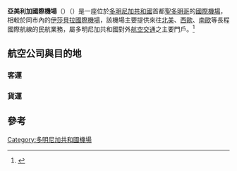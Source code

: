 {{noteTA|1=zh-hans:美洲国际机场; zh-hant:亞美利加國際機場;}}
{{refimprove|time=2015-03-09T13:12:04+00:00}}
{{Infobox airport 
| name         = 亞美利加國際機場<br>{{Small|Aeropuerto Internacional Las Américas}}
| nativename   = 
| image        = MDSD-TerminalA&Bview.JPG
| caption      = 
| IATA         = SDQ
| ICAO         = MDSD
| type         = 民用
| owner        = {{flagicon|DOM}} [[多明尼加共和國|多明尼加共和國政府]]
| operator     = 芬奇機場
| hub          = {{flagicon|DOM}} {{link-en|PAWA Dominicana||PAWA多明尼加}}
| city         = {{DOM}} [[聖多明哥|聖多明哥]]
| location     = {{DOM}} [[博卡奇卡_(多明尼加)|博卡奇卡]]
| elevation-f  = 59
| elevation-m  = 18
| website      = 
| latd  =  18 | latm  = 25 | lats  = 46 | latNS  = N
| longd = 069 | longm = 40 | longs = 08 | longEW = W
| coordinates_region     = DO
| pushpin_map            = Dominican Republic
| pushpin_relief         = yes
| pushpin_mapsize        = 220
| pushpin_map_caption    = 機場在多明尼加共和國的位置
| pushpin_label          = '''MDSD'''
| pushpin_label_position = top
| metric-rwy   = 
| r1-number    = 17/35
| r1-length-f  = 11,002
| r1-length-m  = 3,355
| r1-surface   = 瀝青
| stat-year    = 2012
| stat1-header = 航班流量
| stat1-data   = 29,073
| stat2-header = 旅客流量
| stat2-data   = 3,136,522
| stat3-header = 基地班機數量
| stat3-data   = 約19架
| footnotes    = 資料來源：[http://www.bancentral.gov.do/estadisticas.asp?a=Sector_Turismo 多明尼加共和國 統計處]
}}
'''亞美利加國際機場'''（{{lang-es|Aeropuerto Internacional Las Américas}}）（{{airport codes|SDQ|MDSD}}）是一座位於[[多明尼加共和國|多明尼加共和國]]首都[[聖多明哥|聖多明哥]]的[[國際機場|國際機場]]，相較於同市內的[[伊莎貝拉國際機場|伊莎貝拉國際機場]]，該機場主要提供來往[[北美|北美]]、[[西歐|西歐]]、[[南歐|南歐]]等長程國際航線的民航業務，屬多明尼加共和國對外[[航空|航空]][[交通|交通]]之主要門戶。<ref>{{Cite web |url=http://www.laplana.com.do/?module=displaystory&story_id=12717&format=html |title=Suspende vuelos en terminal de Las Americas :: Ultimo Minuto :: La Plana Digital :: La Plana Digital :: El Periodico de Santo Domingo<!-- Bot generated title --> |access-date=2015-03-09 |archive-url=https://web.archive.org/web/20150402143445/http://www.laplana.com.do/?module=displaystory&story_id=12717&format=html |archive-date=2015-04-02 |dead-url=yes }}</ref>

==航空公司與目的地==
===客運===
{{Airport-dest-list
| 3rdcoltitle = 航廈
|{{flagicon|DOM}} {{link-en|PAWA Dominicana||PAWA多明尼加}}（7N）|[[維爾伯德國際機場|安地卡]]、[[碧翠斯女王國際機場|阿魯巴]]、[[庫拉索國際機場|庫拉索]]、[[何塞·馬蒂國際機場|哈瓦那]]、[[邁阿密國際機場|邁阿密]]、[[路易斯·穆尼奧斯·馬林國際機場|聖胡安]]、[[朱麗安娜公主國際機場|聖馬丁]]| 國際線
|{{nowrap|{{flagicon|DOM}} {{link-en|Sky High Aviation Services||天空高空航空服務}}（N/A）}}| 安圭拉、[[維爾伯德國際機場|安地卡]]、[[弗朗明哥國際機場|波奈]]、[[泰倫斯·B_利爾森國際機場|托爾托拉島]]、[[道格拉斯-查爾斯機場|多米尼克]]、聖露西亞、聖基茨島| 國際線
|{{flagicon|DOM}} {{link-en|Dominican Wings||多明尼加之翼}}（N/A）| '''包機：'''聖斐利-銀港| 國內線
|{{flagicon|DOM}} {{link-en|Dominican Wings||多明尼加之翼}}（N/A）| '''包機：'''[[皮亞爾科國際機場|西班牙港]]、[[邁阿密國際機場|邁阿密]]| 國際線
|{{flagicon|USA}} [[美國航空|美國航空]]（AA）<br> 【[[寰宇一家|寰宇一家]]】 | [[邁阿密國際機場|邁阿密]]<BR>'''季節性：'''[[費城國際機場|費城]]| B
|{{flagicon|USA}} [[達美航空|達美航空]]（DL）<br> 【[[天合聯盟|天合聯盟]]】 | [[哈茨菲爾德-傑克遜亞特蘭大國際機場|亞特蘭大]]、[[約翰·甘迺迪國際機場|紐約-甘迺迪]] | A
|{{flagicon|USA}} [[聯合航空|聯合航空]]（UA）<br> 【[[星空聯盟|星空聯盟]]】 | [[紐華克自由國際機場|紐約-紐華克]] | B
|{{flagicon|USA}} [[捷藍航空|捷藍航空]]（B6）| [[愛德華·勞倫斯·洛根將軍國際機場|波士頓]]、[[勞德岱堡-好萊塢國際機場|勞德岱堡]]、[[約翰·甘迺迪國際機場|紐約-甘迺迪]]、[[紐華克自由國際機場|紐約-紐華克]]（2018年5月3日開辦）、[[奧蘭多國際機場|奧蘭多]]、{{flagicon|波多黎各}}[[路易斯·穆尼奧斯·馬林國際機場|聖胡安]] | A
|{{flagicon|USA}} [[精神航空|精神航空]]（NK）|[[勞德岱堡-好萊塢國際機場|勞德岱堡]]|A
|{{flagicon|FRA}} [[法國航空|法國航空]]（AF）<br> 【[[天合聯盟|天合聯盟]]】| [[巴黎夏爾·戴高樂機場|巴黎-戴高樂]] | A
|{{nowrap|{{flagicon|FRA}} {{link-en|Air Antilles||安地列斯快運航空}}（3S）}} | [[馬丁尼克-亞米-凱薩國際機場|法蘭西堡]]、[[彭德-雅皮特國際機場|皮特爾角]] | B
|{{flagicon|FRA}} [[加勒比海航空|加勒比海航空]]（TX）| [[馬丁尼克-亞米-凱薩國際機場|法蘭西堡]]、[[彭德-雅皮特國際機場|皮特爾角]]、[[巴黎-奧利機場|巴黎-奧利]] | A
|{{flagicon|ESP}} [[西班牙國家航空|西班牙國家航空]]（IB）<br> 【[[寰宇一家|寰宇一家]]】 | [[阿道弗·蘇亞雷斯馬德里-巴拉哈斯機場|馬德里]] | A
|{{flagicon|ESP}} [[歐洲航空|歐洲航空]]（UX）<BR>【[[天合聯盟|天合聯盟]]】 | [[阿道弗·蘇亞雷斯馬德里-巴拉哈斯機場|馬德里]] | A
|{{flagicon|ESP}} {{link-en|Wamos Air||瓦莫斯航空}}（EB） | '''季節性包機：'''[[阿道弗·蘇亞雷斯馬德里-巴拉哈斯機場|馬德里]] | A
|{{flagicon|VEN}} [[激光航空|激光航空]]（Q6） | [[邁克蒂亞西蒙·玻利瓦爾國際機場|卡拉卡斯]] |
|{{flagicon|VEN}} {{link-en|Venezolana||委內瑞拉航空}}（VN） | [[邁克蒂亞西蒙·玻利瓦爾國際機場|卡拉卡斯]] | A
|{{flagicon|VEN}} {{link-en|Aserca Airlines||阿莎卡航空}}（R7）|[[邁克蒂亞西蒙·玻利瓦爾國際機場|卡拉卡斯]]|
|{{flagicon|GER}} [[神鷹航空|神鷹航空]]（DE） | [[法蘭克福機場|法蘭克福]]<BR>'''季節性：'''[[慕尼黑機場|慕尼黑]] | A
|{{flagicon|GER}} [[歐洲之翼航空|歐洲之翼航空]]（EW）<BR>【[[天合聯盟|天合聯盟]]】<BR>{{small|由[[德國太陽快運航空|德國太陽快運航空]]營運}}|'''季節性：'''[[科隆/波昂機場|科隆/波昂]]|
|{{flagicon|CAN}} [[越洋航空|越洋航空]]（TS）| '''季節性：'''[[多倫多皮爾遜國際機場|多倫多-皮爾遜]]、[[蒙特婁皮埃爾·埃利奧特·特魯多國際機場|蒙特婁]]|
|{{flagicon|墨西哥}} [[墨西哥國際航空|墨西哥國際航空]]（AM）<BR>【[[天合聯盟|天合聯盟]]】<BR>{{small|由[[墨西哥國際連接航空|墨西哥國際連接航空]]營運}}|[[墨西哥城貝尼托·胡亞雷斯國際機場|墨西哥城]]|
|{{flagicon|COL}} [[哥倫比亞航空|哥倫比亞航空]]（AV） | [[埃爾多拉多國際機場|波哥大]]| A
|{{flagicon|PAN}} [[巴拿馬航空|巴拿馬航空]]（CM）<br> 【[[星空聯盟|星空聯盟]]】 | 巴拿馬市 | B
|{{flagicon|CUB}} [[古巴航空|古巴航空]]（CU） | [[何塞·馬蒂國際機場|哈瓦那]] | A
|{{flagicon|Belgium}} [[比利時途易航空|比利時途易航空]]（TB） | [[布魯塞爾國際機場|布魯塞爾]] | B
|{{flagicon|Turks and Caicos Islands}} {{link-en|InterCaribbean Airways||加勒比航空}}（JY） |[[普羅維登西亞萊斯國際機場|普羅維登西亞萊斯島]]、[[泰倫斯·B_利爾森國際機場|托爾托拉島]] | B
|{{flagicon|Turks and Caicos Islands}} {{link-en|Caicos Express Airways||凱可快運航空}}（9Q）|[[普羅維登西亞萊斯國際機場|普羅維登西亞萊斯島]]|
}}

===貨運===
{{Airport-dest-list
|{{flagicon|DOM}}PAWA多明尼加（7N）|	[[維爾伯德國際機場|安地卡]]、[[碧翠斯女王國際機場|阿魯巴]]、古拉索、[[何塞·馬蒂國際機場|哈瓦那]]、[[邁阿密國際機場|邁阿密]]、太子港、聖胡安、聖馬丁
|{{flagicon|USA}} [[美捷國際航空|美捷國際航空]]（M6）|[[碧翠斯女王國際機場|阿魯巴]]、巴塞羅那、[[邁克蒂亞西蒙·玻利瓦爾國際機場|卡拉卡斯]]、古拉索、[[邁阿密國際機場|邁阿密]]、太子港、西班牙港、聖胡安、聖地牙哥、聖馬丁
|{{flagicon|USA}} [[優比速|優比速]]（5X）|[[邁阿密國際機場|邁阿密]]
|{{flagicon|USA}} [[ABX航空|ABX航空]]（GB）|[[邁阿密國際機場|邁阿密]]
|{{flagicon|USA}} [[坦帕貨運|坦帕貨運]]（QT）|{{flagicon|哥倫比亞}}[[何塞·瑪麗亞·科爾多瓦國際機場|麥德林]]
|{{flagicon|USA}} [[聯邦快遞|聯邦快遞]]（FX）|'''季節性：'''阿瓜迪亞、[[勞德岱堡-好萊塢國際機場|勞德岱堡]]
|{{flagicon|VEN}}Vensecar Internacional（V4）|[[碧翠斯女王國際機場|阿魯巴]]
|{{flagicon|安地卡及巴布達}}LIAT Quikpak|聖馬丁
}}
==參考==
{{reflist}}


[[Category:多明尼加共和國機場|Category:多明尼加共和國機場]]